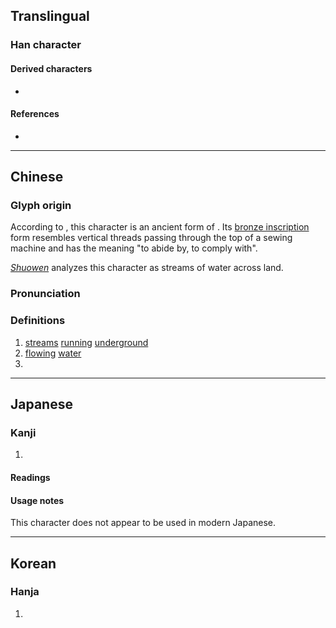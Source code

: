 {{also|圣|坙}}
{{character info/new}}
==Translingual==

===Han character===
{{Han char|rn=47|rad=巛|as=04|sn=7|four=10101|canj=MVVM|ids=⿳一巛工}}

====Derived characters====
* {{l|mul|[[經]], [[俓]], [[弳]], [[桱]], [[氫]], [[痙]], [[脛]], [[逕]], [[莖]], [[剄]], [[烴]], [[頸]], [[輕]], [[挳]]}}

====References====
* {{Han ref|kx=0324.070|dkj=08681|dj=0624.140|hdz=10412.070|uh=5DE0|ud=24032|bh=CACA|bd=51914}}

----

==Chinese==
{{zh-forms|s=𢀖|alt=坙}}

===Glyph origin===
{{Han etym}}

According to {{zh-ref|Lin Yiguang (1920)}}, this character is an ancient form of {{och-l|經}}. Its [[w:Chinese bronze inscriptions|bronze inscription]] form resembles vertical threads passing through the top of a sewing machine and has the meaning "to abide by, to comply with".

[[w:Shuowen Jiezi|''Shuowen'']] analyzes this character as streams of water across land.

===Pronunciation===
{{zh-pron
|m=jīng
|c=ging1
|mn=keng
|mc=y
|oc=y
|ma=
|cat=n,v
}}

===Definitions===
{{zh-hanzi}}

# [[stream]]s [[running]] [[underground]]
# [[flowing]] [[water]]
# {{zh-alt-form|經}}

----

==Japanese==

===Kanji===
{{ja-kanji|grade=|rs=巛04}}

# {{defn|lang=ja|sort=巛04}}

====Readings====
{{ja-readings
|goon=きょう<きやう
|kanon=けい
}}

====Usage notes====
This character does not appear to be used in modern Japanese.

----

==Korean==

===Hanja===
{{ko-hanja|hangeul=[[경]]|rv=gyeong|mr=kyŏng}}

# {{defn|lang=ko|sort=巛04}}